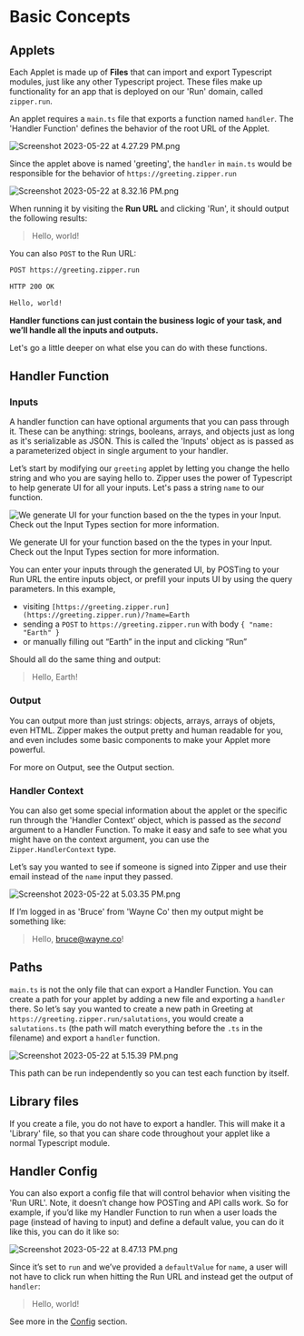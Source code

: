# Basic Concepts

## Applets

Each Applet is made up of **Files** that can import and export Typescript modules, just like any other Typescript project. These files make up functionality for an app that is deployed on our 'Run' domain, called `zipper.run`.

An applet requires a `main.ts` file that exports a function named `handler`. The 'Handler Function' defines the behavior of the root URL of the Applet.

![Screenshot 2023-05-22 at 4.27.29 PM.png](public/images/Screenshot_2023-05-22_at_4.27.29_PM.png)

Since the applet above is named 'greeting', the `handler` in `main.ts` would be responsible for the behavior of `https://greeting.zipper.run`

![Screenshot 2023-05-22 at 8.32.16 PM.png](public/images/Screenshot_2023-05-22_at_8.32.16_PM.png)

When running it by visiting the **Run URL** and clicking 'Run', it should output the following results:

> Hello, world!

You can also `POST` to the Run URL:

```bash
POST https://greeting.zipper.run

HTTP 200 OK

Hello, world!
```

**Handler functions can just contain the business logic of your task, and we’ll handle all the inputs and outputs.**

Let's go a little deeper on what else you can do with these functions.

## Handler Function

### Inputs

A handler function can have optional arguments that you can pass through it. These can be anything: strings, booleans, arrays, and objects just as long as it's serializable as JSON. This is called the 'Inputs' object as is passed as a parameterized object in single argument to your handler.

Let’s start by modifying our `greeting` applet by letting you change the hello string and who you are saying hello to. Zipper uses the power of Typescript to help generate UI for all your inputs. Let's pass a string `name` to our function.

![We generate UI for your function based on the the types in your Input. Check out the Input Types section for more information.](public/images/Screenshot_2023-05-22_at_4.47.08_PM.png)

We generate UI for your function based on the the types in your Input. Check out the Input Types section for more information.

You can enter your inputs through the generated UI, by POSTing to your Run URL the entire inputs object, or prefill your inputs UI by using the query parameters. In this example,

- visiting `[https://greeting.zipper.run](https://greeting.zipper.run)/?name=Earth`
- sending a `POST` to `https://greeting.zipper.run` with body `{ "name: "Earth" }`
- or manually filling out “Earth” in the input and clicking “Run”

Should all do the same thing and output:

> Hello, Earth!

### Output

You can output more than just strings: objects, arrays, arrays of objets, even HTML. Zipper makes the output pretty and human readable for you, and even includes some basic components to make your Applet more powerful.

For more on Output, see the Output section.

### Handler Context

You can also get some special information about the applet or the specific run through the 'Handler Context' object, which is passed as the _second_ argument to a Handler Function. To make it easy and safe to see what you might have on the context argument, you can use the `Zipper.HandlerContext` type.

Let’s say you wanted to see if someone is signed into Zipper and use their email instead of the `name` input they passed.

![Screenshot 2023-05-22 at 5.03.35 PM.png](public/images/Screenshot_2023-05-22_at_5.03.35_PM.png)

If I’m logged in as 'Bruce' from 'Wayne Co' then my output might be something like:

> Hello, bruce@wayne.co!

## Paths

`main.ts` is not the only file that can export a Handler Function. You can create a path for your applet by adding a new file and exporting a `handler` there. So let’s say you wanted to create a new path in Greeting at `https://greeting.zipper.run/salutations`, you would create a `salutations.ts` (the path will match everything before the `.ts` in the filename) and export a `handler` function.

![Screenshot 2023-05-22 at 5.15.39 PM.png](public/images/Screenshot_2023-05-22_at_5.15.39_PM.png)

This path can be run independently so you can test each function by itself.

## Library files

If you create a file, you do not have to export a handler. This will make it a 'Library' file, so that you can share code throughout your applet like a normal Typescript module.

## Handler Config

You can also export a config file that will control behavior when visiting the 'Run URL'. Note, it doesn’t change how POSTing and API calls work. So for example, if you’d like my Handler Function to run when a user loads the page (instead of having to input) and define a default value, you can do it like this, you can do it like so:

![Screenshot 2023-05-22 at 8.47.13 PM.png](public/images/Screenshot_2023-05-22_at_8.47.13_PM.png)

Since it’s set to `run` and we’ve provided a `defaultValue` for `name`, a user will not have to click run when hitting the Run URL and instead get the output of `handler`:

> Hello, world!

See more in the [Config](https://www.notion.so/Zipper-Documentation-f1c584a926c74fbfa70850f2a461c7d4?pvs=21) section.
